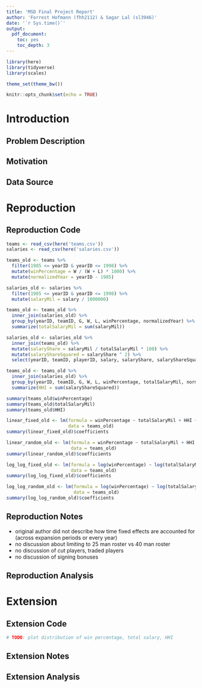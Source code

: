 ```yaml
---
title: 'MSD Final Project Report'
author: 'Forrest Hofmann (fhh2112) & Sagar Lal (sl3946)'
date: '`r Sys.time()`'
output:
  pdf_document:
    toc: yes
    toc_depth: 3
---
```


```r
library(here)
library(tidyverse)
library(scales)

theme_set(theme_bw())

knitr::opts_chunk$set(echo = TRUE)
```

# Introduction

## Problem Description

## Motivation

## Data Source


# Reproduction

## Reproduction Code

```r
teams <- read_csv(here('teams.csv'))
salaries <- read_csv(here('salaries.csv'))
```

```r
teams_old <- teams %>%
  filter(1985 <= yearID & yearID <= 1998) %>%
  mutate(winPercentage = W / (W + L) * 1000) %>%
  mutate(normalizedYear = yearID - 1985)

salaries_old <- salaries %>%
  filter(1985 <= yearID & yearID <= 1998) %>%
  mutate(salaryMil = salary / 1000000)
```

```r
teams_old <- teams_old %>%
  inner_join(salaries_old) %>%
  group_by(yearID, teamID, G, W, L, winPercentage, normalizedYear) %>%
  summarize(totalSalaryMil = sum(salaryMil))
```

```r
salaries_old <- salaries_old %>% 
  inner_join(teams_old) %>%
  mutate(salaryShare = salaryMil / totalSalaryMil * 100) %>%
  mutate(salaryShareSquared = salaryShare ^ 2) %>%
  select(yearID, teamID, playerID, salary, salaryShare, salaryShareSquared)
```

```r
teams_old <- teams_old %>%
  inner_join(salaries_old) %>%
  group_by(yearID, teamID, G, W, L, winPercentage, totalSalaryMil, normalizedYear) %>%
  summarize(HHI = sum(salaryShareSquared))
```

```r
summary(teams_old$winPercentage)
summary(teams_old$totalSalaryMil)
summary(teams_old$HHI)
```

```r
linear_fixed_old <- lm(formula = winPercentage ~ totalSalaryMil + HHI + normalizedYear + teamID + 0,
                       data = teams_old)
summary(linear_fixed_old)$coefficients
```

```r
linear_random_old <- lm(formula = winPercentage ~ totalSalaryMil + HHI + normalizedYear,
                        data = teams_old)
summary(linear_random_old)$coefficients
```

```r
log_log_fixed_old <- lm(formula = log(winPercentage) ~ log(totalSalaryMil) + log(HHI) + normalizedYear + teamID + 0,
                        data = teams_old)
summary(log_log_fixed_old)$coefficients
```

```r
log_log_random_old <- lm(formula = log(winPercentage) ~ log(totalSalaryMil) + log(HHI) + normalizedYear,
                         data = teams_old)
summary(log_log_random_old)$coefficients
```

## Reproduction Notes

- original author did not describe how time fixed effects are accounted for (across expansion periods or every year)
- no discussion about limiting to 25 man roster vs 40 man roster
- no discussion of cut players, traded players
- no discussion of signing bonuses

## Reproduction Analysis


# Extension

## Extension Code

```r
# TODO: plot distribution of win percentage, total salary, HHI
```

## Extension Notes

## Extension Analysis